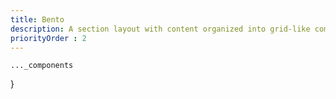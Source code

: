 ```yaml
---
title: Bento
description: A section layout with content organized into grid-like compartments, making it easy to present multiple elements neatly and clearly.
priorityOrder : 2
---
```



    ..._components
}

<BlockPreview
    title="Bento1"
    src="https://ui.tailus.io/examples/forms/register3/"
    code={pricingCode}
    client:visible
/>